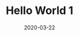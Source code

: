 ---
title: Hello World 1
slug: hello-world-1
date: 2020-03-22
feautureImage: bg.png
excerpt: Excerpt for hello world
---